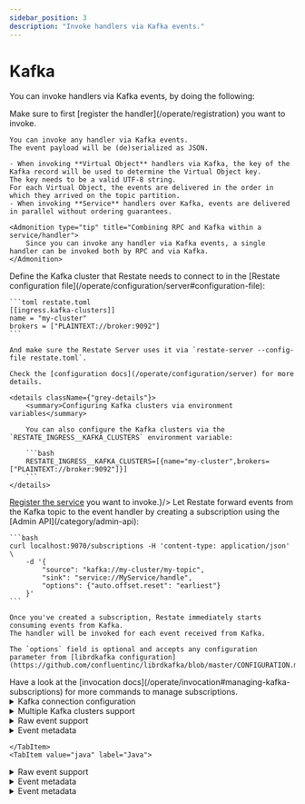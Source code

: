 ```yaml
---
sidebar_position: 3
description: "Invoke handlers via Kafka events."
---
```



# Kafka

You can invoke handlers via Kafka events, by doing the following:

<Admonition type="info">
    Make sure to first [register the handler](/operate/registration) you want to invoke.
</Admonition>

<SubtleStep stepLabel="1" title="Develop an event handler">

    You can invoke any handler via Kafka events.
    The event payload will be (de)serialized as JSON.

    - When invoking **Virtual Object** handlers via Kafka, the key of the Kafka record will be used to determine the Virtual Object key.
    The key needs to be a valid UTF-8 string.
    For each Virtual Object, the events are delivered in the order in which they arrived on the topic partition.
    - When invoking **Service** handlers over Kafka, events are delivered in parallel without ordering guarantees.

    <Admonition type="tip" title="Combining RPC and Kafka within a service/handler">
        Since you can invoke any handler via Kafka events, a single handler can be invoked both by RPC and via Kafka.
    </Admonition>

</SubtleStep>

<SubtleStep stepLabel="2" title="Configure Restate to connect to a Kafka cluster">
    Define the Kafka cluster that Restate needs to connect to in the [Restate configuration file](/operate/configuration/server#configuration-file):

    ```toml restate.toml
    [[ingress.kafka-clusters]]
    name = "my-cluster"
    brokers = ["PLAINTEXT://broker:9092"]
    ```

    And make sure the Restate Server uses it via `restate-server --config-file restate.toml`.

    Check the [configuration docs](/operate/configuration/server) for more details.

    <details className={"grey-details"}>
        <summary>Configuring Kafka clusters via environment variables</summary>

        You can also configure the Kafka clusters via the `RESTATE_INGRESS__KAFKA_CLUSTERS` environment variable:

        ```bash
        RESTATE_INGRESS__KAFKA_CLUSTERS=[{name="my-cluster",brokers=["PLAINTEXT://broker:9092"]}]
        ```
    </details>
</SubtleStep>
<SubtleStep stepLabel="3" title={<span><a href={"/operate/registration"}>Register the service</a> you want to invoke.</span>}/>

<SubtleStep stepLabel="4" title="Subscribe the event handler to the Kafka topic">
    Let Restate forward events from the Kafka topic to the event handler by creating a subscription using the [Admin API](/category/admin-api):

    ```bash
    curl localhost:9070/subscriptions -H 'content-type: application/json' \
        -d '{
            "source": "kafka://my-cluster/my-topic",
            "sink": "service://MyService/handle",
            "options": {"auto.offset.reset": "earliest"}
        }'
    ```

    Once you've created a subscription, Restate immediately starts consuming events from Kafka.
    The handler will be invoked for each event received from Kafka.

    The `options` field is optional and accepts any configuration parameter from [librdkafka configuration](https://github.com/confluentinc/librdkafka/blob/master/CONFIGURATION.md).

</SubtleStep>

<Admonition type="info" title="Managing subscriptions">
    Have a look at the [invocation docs](/operate/invocation#managing-kafka-subscriptions) for more commands to manage subscriptions.
</Admonition>

<details className="grey-details">
    <summary>Kafka connection configuration</summary>

    You can pass arbitrary Kafka cluster options in the `restate.toml`, and those options will be applied for all the subscriptions to that cluster, for example:

    ```toml restate.toml
    [[ingress.kafka-clusters]]
    name = "my-cluster"
    brokers = ["PLAINTEXT://broker:9092"]
    sasl.username = "me"
    sasl.password = "pass"
    ```

    For the full list of options, check [librdkafka configuration](https://github.com/confluentinc/librdkafka/blob/master/CONFIGURATION.md).
</details>

<details className="grey-details">
    <summary>Multiple Kafka clusters support</summary>

    You can configure multiple kafka clusters in the `restate.toml` file:

    ```toml restate.toml
    [[ingress.kafka-clusters]]
    name = "my-cluster-1"
    brokers = ["PLAINTEXT://localhost:9092"]

    [[ingress.kafka-clusters]]
    name = "my-cluster-2"
    brokers = ["PLAINTEXT://localhost:9093"]
    ```

    And then, when creating the subscriptions, you refer to the specific cluster by `name`:

    ```bash
    # Subscription to my-cluster-1
    curl localhost:9070/subscriptions -H 'content-type: application/json' \
        -d '{
            "source": "kafka://my-cluster-1/topic-1",
            "sink": "service://MyService/handleCluster1"
        }'

    # Subscription to my-cluster-2
    curl localhost:9070/subscriptions -H 'content-type: application/json' \
        -d '{
            "source": "kafka://my-cluster-2/topic-2",
            "sink": "service://MyService/handleCluster2"
        }'
    ```
</details>

<Tabs groupId="sdk" queryString>
    <TabItem value="ts" label="TypeScript">

<details className="grey-details">
    <summary>Raw event support</summary>

    By default handlers will deserialize the event payload as JSON.
    By using serdes `restate.serde.binary` you can override this behaviour. Check [Typescript SDK > Serialization](../develop/ts/serialization) for more details.
</details>

<details className="grey-details">
    <summary>Event metadata</summary>

    Each event carries within the `CODE_LOAD::ts/src/develop/kafka.ts#headers` map the following entries:

    * `restate.subscription.id`: The subscription identifier, as shown by the [Admin API](/category/admin-api).
    * `kafka.offset`: The record offset.
    * `kafka.partition`: The record partition.
    * `kafka.timestamp`: The record timestamp.

</details>

    </TabItem>
    <TabItem value="java" label="Java">


<details className="grey-details">
    <summary>Raw event support</summary>

    By default handlers will deserialize the event payload as JSON.
    By declaring the handler input parameter as `byte[]` and annotating it `@Raw` the JSON deserialization will be skipped, and the event payload will be passed as is.
</details>

<details className="grey-details">
    <summary>Event metadata</summary>

    Each event carries within the `CODE_LOAD::java/src/main/java/develop/MyKafkaVirtualObject.java#headers` map the following entries:

    * `restate.subscription.id`: The subscription identifier, as shown by the [Admin API](/category/admin-api).
    * `kafka.offset`: The record offset.
    * `kafka.partition`: The record partition.
    * `kafka.timestamp`: The record timestamp.

</details>

</TabItem>
<TabItem value="go" label="Go">

<details className="grey-details">
<summary>Event metadata</summary>

Each event carries within the `CODE_LOAD::go/develop/kafka.go#headers` map the following entries:

* `restate.subscription.id`: The subscription identifier, as shown by the [Admin API](/category/admin-api).
* `kafka.offset`: The record offset.
* `kafka.partition`: The record partition.
* `kafka.timestamp`: The record timestamp.

</details>

</TabItem>
    </Tabs>
